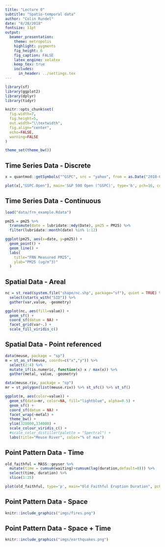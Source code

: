 ```yaml
---
title: "Lecture 0" 
subtitle: "Spatio-temporal data"
author: "Colin Rundel"
date: "8/28/2018"
fontsize: 11pt
output: 
  beamer_presentation:
    theme: metropolis
    highlight: pygments
    fig_height: 6
    fig_caption: FALSE
    latex_engine: xelatex
    keep_tex: true
    includes:
      in_header: ../settings.tex
---
```


```r
library(sf)
library(ggplot2)
library(dplyr)
library(tidyr)
```

```r
knitr::opts_chunk$set(
  fig.width=7,
  fig.height=5,
  out.width="\\textwidth",
  fig.align="center",
  echo=FALSE,
  warning=FALSE
)

theme_set(theme_bw())
```


## Time Series Data - Discrete
    
```r
x = quantmod::getSymbols("^GSPC", src = "yahoo", from = as.Date("2018-01-01"), auto.assign = FALSE)

plot(x[,"GSPC.Open"], main='S&P 500 Open (^GSPC)', type='b', pch=16, col="black")
```

## Time Series Data - Continuous
  
```r
load("data/frn_example.Rdata")

pm25 = pm25 %>% 
  transmute(date = lubridate::mdy(Date), pm25 = PM25) %>%
  filter(lubridate::month(date) %in% 1:12)

ggplot(pm25, aes(x=date, y=pm25)) +
  geom_point() +
  geom_line() +
  labs(
    title="FRN Measured PM25",
    ylab="PM25 (ug/m^3)"
  )
```


## Spatial Data - Areal
    
```r
nc = st_read(system.file("shape/nc.shp", package="sf"), quiet = TRUE) %>%
  select(starts_with("SID")) %>%
  gather(var,value, -geometry)

ggplot(nc, aes(fill=value)) +
  geom_sf() +
  coord_sf(datum = NA) +
  facet_grid(var~.) +
  scale_fill_viridis_c()
```

## Spatial Data - Point referenced
    
```r
data(meuse, package = "sp")
m = st_as_sf(meuse, coords=c("x","y")) %>% 
  select(2:4) %>%
  mutate_if(is.numeric, function(x) x / max(x)) %>%
  gather(metal, value, -geometry)

data(meuse.riv, package = "sp")
mr = st_polygon(list(meuse.riv)) %>% st_sfc() %>% st_sf()

ggplot(m, aes(color=value)) +
  geom_sf(data=mr, color=NA, fill="lightblue", alpha=0.5) +
  geom_sf() +
  coord_sf(datum = NA) +
  facet_wrap(~metal) + 
  theme_bw() +
  ylim(328000,334000) +
  scale_colour_viridis_c() +
  #scale_color_distiller(palette = "Spectral") +
  labs(title="Meuse River", color="% of max")
```

## Point Pattern Data - Time
   
```r
old_faithful = MASS::geyser %>% 
  mutate(time = cumsum(waiting)+cumsum(lag(duration,default=0))) %>% 
  select(time, duration) %>% 
  slice(1:25)

plot(old_faithful, type='p', main="Old Faithful Eruption Duration", pch=16)
```


## Point Pattern Data - Space
    
```r
knitr::include_graphics("imgs/fires.png")
```


## Point Pattern Data - Space + Time
        
```r
knitr::include_graphics("imgs/earthquakes.png")
```


